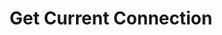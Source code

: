 ---
title: "Get Current Connection"
description: "Get the details of the current active connection. The current connection is derived from the provided connection token."
openapi: "GET /connections/current"
---